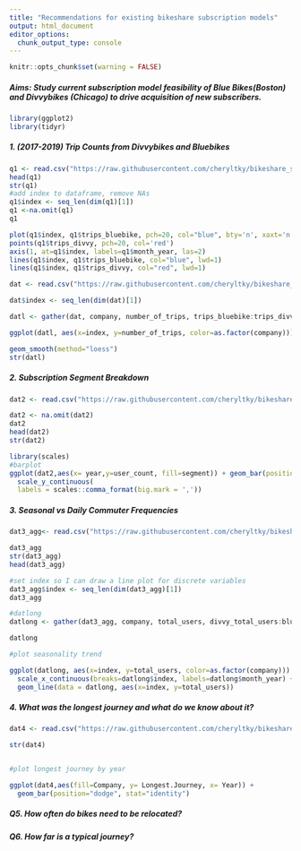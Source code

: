 ```yaml
---
title: "Recommendations for existing bikeshare subscription models"
output: html_document
editor_options: 
  chunk_output_type: console
---
```


```r
knitr::opts_chunk$set(warning = FALSE)
```
##### Aims: Study current subscription model feasibility of Blue Bikes(Boston) and Divvybikes (Chicago) to drive acquisition of new subscribers.

```r
library(ggplot2)
library(tidyr)
```
##### 1. (2017-2019) Trip Counts from Divvybikes and Bluebikes

```r
q1 <- read.csv("https://raw.githubusercontent.com/cheryltky/bikeshare_studies/main/csvdata/Q1.csv", sep=",", header = T)
head(q1)
str(q1)
#add index to dataframe, remove NAs
q1$index <- seq_len(dim(q1)[1])
q1 <-na.omit(q1)
q1
```


```r

plot(q1$index, q1$trips_bluebike, pch=20, col="blue", bty='n', xaxt='n', xlab='', ylab="Number of Trips", ylim=c(min(c(q1$trips_bluebike, q1$trips_divvy)), max(c(q1$trips_bluebike, q1$trips_divvy))))
points(q1$trips_divvy, pch=20, col='red')
axis(1, at=q1$index, labels=q1$month_year, las=2)
lines(q1$index, q1$trips_bluebike, col="blue", lwd=1)
lines(q1$index, q1$trips_divvy, col="red", lwd=1)

```


```r
dat <- read.csv("https://raw.githubusercontent.com/cheryltky/bikeshare_studies/main/csvdata/Q1.csv", sep=",", header = T)

dat$index <- seq_len(dim(dat)[1])

datl <- gather(dat, company, number_of_trips, trips_bluebike:trips_divvy)

ggplot(datl, aes(x=index, y=number_of_trips, color=as.factor(company))) + geom_point() + scale_x_discrete(breaks=dat$index, labels=dat$month_year) + theme(axis.text.x = element_text(angle=90)) + xlab("Date") + ylab("Number of Trips") + geom_line(data = datl, aes(x=index, y=number_of_trips))

geom_smooth(method="loess")
str(datl)
```

##### 2. Subscription Segment Breakdown
```r
dat2 <- read.csv("https://raw.githubusercontent.com/cheryltky/bikeshare_studies/main/csvdata/q2.csv", fileEncoding="UTF-8-BOM", na.strings = '..',sep = ",", header=T)

dat2 <- na.omit(dat2)
dat2
head(dat2)
str(dat2)

library(scales)
#barplot
ggplot(dat2,aes(x= year,y=user_count, fill=segment)) + geom_bar(position ="dodge", stat="identity")+
  scale_y_continuous(
  labels = scales::comma_format(big.mark = ','))

```

##### 3. Seasonal vs Daily Commuter Frequencies

```r
dat3_agg<- read.csv("https://raw.githubusercontent.com/cheryltky/bikeshare_studies/main/csvdata/q3_agg.csv", fileEncoding="UTF-8-BOM", na.strings = '..',sep = ",", header=T)

dat3_agg
str(dat3_agg)
head(dat3_agg)

#set index so I can draw a line plot for discrete variables
dat3_agg$index <- seq_len(dim(dat3_agg)[1])
dat3_agg

#datlong
datlong <- gather(dat3_agg, company, total_users, divvy_total_users:bluebikes_total_users)

datlong

#plot seasonality trend

ggplot(datlong, aes(x=index, y=total_users, color=as.factor(company))) + geom_point()+ 
  scale_x_continuous(breaks=datlong$index, labels=datlong$month_year) + theme(axis.text.x = element_text(angle=90)) + xlab("Month") + ylab("Number of Users") +
  geom_line(data = datlong, aes(x=index, y=total_users))

```

##### 4. What was the longest journey and what do we know about it?
```r
dat4 <- read.csv("https://raw.githubusercontent.com/cheryltky/bikeshare_studies/main/csvdata/q4.csv", fileEncoding="UTF-8-BOM", na.strings = '..',sep = ",", header=T)

str(dat4) 


#plot longest journey by year

ggplot(dat4,aes(fill=Company, y= Longest.Journey, x= Year)) +
  geom_bar(position="dodge", stat="identity")

```


##### Q5. How often do bikes need to be relocated?

##### Q6. How far is a typical journey?
